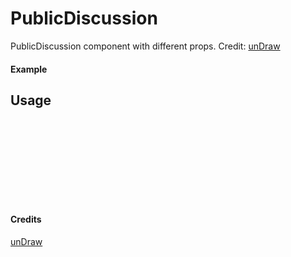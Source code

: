 
<Meta of={PublicDiscussion} title="unDraw/PublicDiscussion" />

# PublicDiscussion

PublicDiscussion component with different props.
Credit: [unDraw](https://undraw.co/illustrations)

#### Example

<Canvas of={PublicDiscussion.Primary} />

## Usage

```ts
import { PublicDiscussion } from "yadl-ui";

const Example = () => {
  return (
      <PublicDiscussion />
  );
};

export default Example;
```

#### Credits
[unDraw](https://undraw.co/illustrations)

